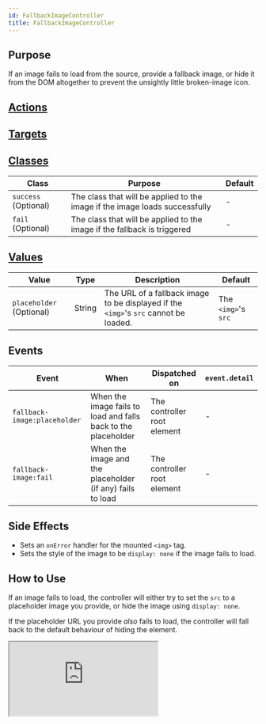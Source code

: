 ```yaml
---
id: FallbackImageController
title: FallbackImageController
---
```




## Purpose

If an image fails to load from the source, provide a fallback image, or hide it from the DOM altogether to prevent the unsightly little broken-image icon.


## [Actions](https://stimulus.hotwire.dev/reference/actions)
<NoActions/>

## [Targets](https://stimulus.hotwire.dev/reference/targets)
<NoTargets/>

## [Classes](https://stimulus.hotwire.dev/reference/classes)

| Class                | Purpose                                                                     | Default |
|----------------------|-----------------------------------------------------------------------------|---------|
| `success` (Optional) | The class that will be applied to the image if the image loads successfully | -       |
| `fail` (Optional)    | The class that will be applied to the image if the fallback is triggered    | -       |


## [Values](https://stimulus.hotwire.dev/reference/values)

| Value                    | Type   | Description                                                                          | Default             |
|--------------------------|--------|--------------------------------------------------------------------------------------|---------------------|
| `placeholder` (Optional) | String | The URL of a fallback image to be displayed if the `<img>`'s `src` cannot be loaded. | The `<img>`'s `src` |

## Events

| Event                        | When                                                           | Dispatched on               | `event.detail` |
|------------------------------|----------------------------------------------------------------|-----------------------------|----------------|
| `fallback-image:placeholder` | When the image fails to load and falls back to the placeholder | The controller root element | -              |
| `fallback-image:fail`        | When the image and the placeholder (if any) fails to load      | The controller root element | -              |


## Side Effects

- Sets an `onError` handler for the mounted `<img>` tag.
- Sets the style of the image to be `display: none` if the image fails to load.


## How to Use

If an image fails to load, the controller will either try to set the `src` to a placeholder image you provide, or hide the image using `display: none`.

If the placeholder URL you provide *also* fails to load, the controller will fall back to the default behaviour of hiding the element.

<iframe
  src="https://stimulus-library.netlify.app/controllers/fallback_image_controller.html"
  style={{width: "100%", height: "500px", border: "0", borderRadius: "4px", overflow: "hidden"}}
  sandbox="allow-forms allow-modals allow-popups allow-presentation allow-same-origin allow-scripts"
/>




